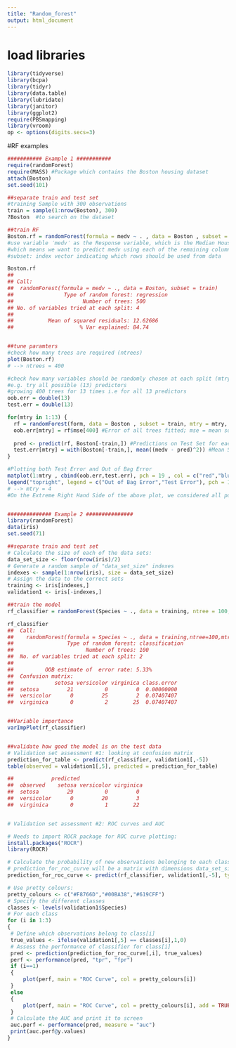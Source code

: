 ```yaml
---
title: "Random_forest"
output: html_document
---
```


# load libraries
```r
library(tidyverse)
library(bcpa)
library(tidyr)
library(data.table)
library(lubridate)
library(janitor)
library(ggplot2)
require(PBSmapping)
library(vroom)
op <- options(digits.secs=3)
```

#RF examples
````r
########### Example 1 ###########
require(randomForest)
require(MASS) #Package which contains the Boston housing dataset
attach(Boston)
set.seed(101)

##separate train and test set
#training Sample with 300 observations
train = sample(1:nrow(Boston), 300)
?Boston  #to search on the dataset

##train RF
Boston.rf = randomForest(formula = medv ~ . , data = Boston , subset = train, ntree = 500, mtry = 2)
#use variable ′medv′ as the Response variable, which is the Median Housing Value
#which means we want to predict medv using each of the remaining columns of data
#subset: index vector indicating which rows should be used from data

Boston.rf
## 
## Call:
##  randomForest(formula = medv ~ ., data = Boston, subset = train) 
##                Type of random forest: regression
##                      Number of trees: 500
## No. of variables tried at each split: 4
## 
##           Mean of squared residuals: 12.62686
##                     % Var explained: 84.74


##tune paramters
#check how many trees are required (ntrees)
plot(Boston.rf)
# --> ntrees = 400

#check how many variables should be randomly chosen at each split (mtry)
#e.g. try all possible (13) predictors
#growing 400 trees for 13 times i.e for all 13 predictors
oob.err = double(13)
test.err = double(13)

for(mtry in 1:13) {
  rf = randomForest(form, data = Boston , subset = train, mtry = mtry, ntree = 400) 
  oob.err[mtry] = rf$mse[400] #Error of all trees fitted; mse = mean squared error
  
  pred <- predict(rf, Boston[-train,]) #Predictions on Test Set for each Tree
  test.err[mtry] = with(Boston[-train,], mean((medv - pred)^2)) #Mean Squared Test Error
}

#Plotting both Test Error and Out of Bag Error
matplot(1:mtry , cbind(oob.err,test.err), pch = 19 , col = c("red","blue"), type = "b", ylab = "Mean Squared Error", xlab = "Number of Predictors Considered at each Split")
legend("topright", legend = c("Out of Bag Error","Test Error"), pch = 19, col = c("red","blue"))
# --> mtry = 4
#On the Extreme Right Hand Side of the above plot, we considered all possible 13 predictors at each Split which is only Bagging


############## Example 2 ###############
library(randomForest)
data(iris)
set.seed(71)

##separate train and test set
# Calculate the size of each of the data sets:
data_set_size <- floor(nrow(iris)/2)
# Generate a random sample of "data_set_size" indexes
indexes <- sample(1:nrow(iris), size = data_set_size)
# Assign the data to the correct sets
training <- iris[indexes,]
validation1 <- iris[-indexes,]

##train the model
rf_classifier = randomForest(Species ~ ., data = training, ntree = 100, mtry = 2, importance = TRUE)

rf_classifier
##  Call:
##    randomForest(formula = Species ~ ., data = training,ntree=100,mtry=2, importance = TRUE) 
##                 Type of random forest: classification
##                       Number of trees: 100
##  No. of variables tried at each split: 2
##  
##          OOB estimate of  error rate: 5.33%
##  Confusion matrix:
##             setosa versicolor virginica class.error
##  setosa         21          0         0  0.00000000
##  versicolor      0         25         2  0.07407407
##  virginica       0          2        25  0.07407407


##Variable importance
varImpPlot(rf_classifier)


##validate how good the model is on the test data
# Validation set assessment #1: looking at confusion matrix
prediction_for_table <- predict(rf_classifier, validation1[,-5])
table(observed = validation1[,5], predicted = prediction_for_table)

##            predicted
##  observed    setosa versicolor virginica
##  setosa         29          0         0
##  versicolor      0         20         3
##  virginica       0          1        22


# Validation set assessment #2: ROC curves and AUC

# Needs to import ROCR package for ROC curve plotting:
install.packages("ROCR")
library(ROCR)

# Calculate the probability of new observations belonging to each class
# prediction_for_roc_curve will be a matrix with dimensions data_set_size x number_of_classes
prediction_for_roc_curve <- predict(rf_classifier, validation1[,-5], type = "prob")

# Use pretty colours:
pretty_colours <- c("#F8766D","#00BA38","#619CFF")
# Specify the different classes 
classes <- levels(validation1$Species)
# For each class
for (i in 1:3)
{
 # Define which observations belong to class[i]
 true_values <- ifelse(validation1[,5] == classes[i],1,0)
 # Assess the performance of classifier for class[i]
 pred <- prediction(prediction_for_roc_curve[,i], true_values)
 perf <- performance(pred, "tpr", "fpr")
 if (i==1)
 {
     plot(perf, main = "ROC Curve", col = pretty_colours[i]) 
 }
 else
 {
     plot(perf, main = "ROC Curve", col = pretty_colours[i], add = TRUE) 
 }
 # Calculate the AUC and print it to screen
 auc.perf <- performance(pred, measure = "auc")
 print(auc.perf@y.values)
}


````